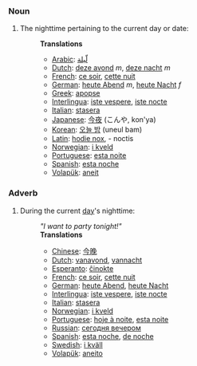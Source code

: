 ===Noun===
#The nighttime pertaining to the current day or date: <p>
#:'''Translations'''
#:*[[Arabic]]: [[لّيلة]]
#:*[[Dutch]]: [[deze avond]] ''m'', [[deze nacht]] ''m''
#:*[[French]]: [[ce soir]], [[cette nuit]]
#:*[[German]]: [[heute Abend]] ''m'', [[heute Nacht]] ''f''
#:*[[Greek]]: [[apopse]]
#:*[[Interlingua]]: [[iste vespere]], [[iste nocte]]
#:*[[Italian]]: [[stasera]]
#:*[[Japanese]]: [[今夜]] (こんや, kon'ya)
#:*[[Korean]]: [[오늘 밤]] (uneul bam)
#:*[[Latin]]: [[hodie nox]], - noctis
#:*[[Norwegian]]: [[i kveld]]
#:*[[Portuguese]]: [[esta noite]]
#:*[[Spanish]]: [[esta noche]]
#:*[[Volapük]]: [[aneit]]

===Adverb===
#During the current [[day]]'s nighttime: 
#:'' "I want to party tonight!" '' <p>
#:'''Translations'''
#:*[[Chinese]]: [[今晚]]
#:*[[Dutch]]: [[vanavond]], [[vannacht]]
#:*[[Esperanto]]: [[ĉinokte]]
#:*[[French]]: [[ce soir]], [[cette nuit]]
#:*[[German]]: [[heute Abend]], [[heute Nacht]]
#:*[[Interlingua]]: [[iste vespere]], [[iste nocte]]
#:*[[Italian]]: [[stasera]]
#:*[[Norwegian]]: [[i kveld]]
#:*[[Portuguese]]: [[hoje à noite]], [[esta noite]]
#:*[[Russian]]: [[сегодня вечером]]
#:*[[Spanish]]: [[esta noche]], [[de noche]]
#:*[[Swedish]]: [[i kväll]]
#:*[[Volapük]]: [[aneito]]